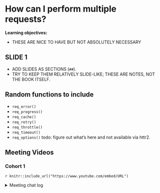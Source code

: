 # How can I perform multiple requests?

**Learning objectives:**

- THESE ARE NICE TO HAVE BUT NOT ABSOLUTELY NECESSARY

## SLIDE 1 {-}

- ADD SLIDES AS SECTIONS (`##`).
- TRY TO KEEP THEM RELATIVELY SLIDE-LIKE; THESE ARE NOTES, NOT THE BOOK ITSELF.

## Random functions to include {-}

-   `req_error()`
-   `req_progress()`
-   `req_cache()`
-   `req_retry()`
-   `req_throttle()`
-   `req_timeout()`
-   `req_options()` todo: figure out what's here and not available via httr2.

## Meeting Videos {-}

### Cohort 1 {-}

`r knitr::include_url("https://www.youtube.com/embed/URL")`

<details>
<summary> Meeting chat log </summary>

```
LOG
```
</details>
